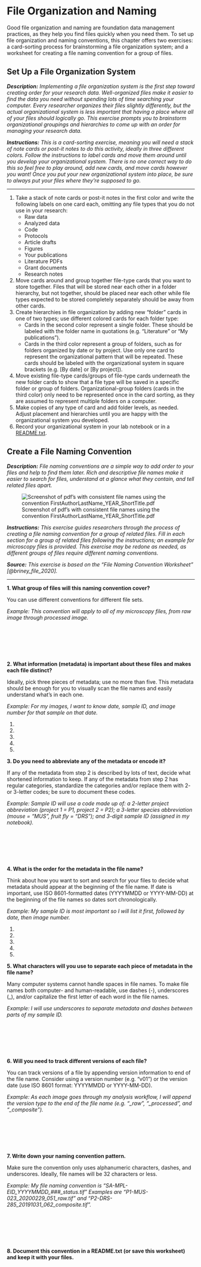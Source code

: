 # File Organization and Naming

Good file organization and naming are foundation data management practices, as they help you find files quickly when you need them. To set up file organization and naming conventions, this chapter offers two exercises: a card-sorting process for brainstorming a file organization system; and a worksheet for creating a file naming convention for a group of files.

## Set Up a File Organization System {#file-organization}

***Description:*** *Implementing a file organization system is the first step toward creating order for your research data. Well-organized files make it easier to find the data you need without spending lots of time searching your computer. Every researcher organizes their files slightly differently, but the actual organizational system is less important that having a place where all of your files should logically go. This exercise prompts you to brainstorm organizational groupings and hierarchies to come up with an order for managing your research data.*

***Instructions:*** *This is a card-sorting exercise, meaning you will need a stack of note cards or post-it notes to do this activity, ideally in three different colors. Follow the instructions to label cards and move them around until you develop your organizational system. There is no one correct way to do this so feel free to play around, add new cards, and move cards however you want! Once you put your new organizational system into place, be sure to always put your files where they're supposed to go.*

---

1. Take a stack of note cards or post-it notes in the first color and write the following labels on one card each, omitting any file types that you do not use in your research:
	* Raw data
	* Analyzed data
	* Code
	* Protocols
	* Article drafts
	* Figures
	* Your publications
	* Literature PDFs
	* Grant documents
	* Research notes
2. Move cards around and group together file-type cards that you want to store together. Files that will be stored near each other in a folder hierarchy, but not together, should be placed near each other while file types expected to be stored completely separately should be away from other cards.
3. Create hierarchies in file organization by adding new "folder" cards in one of two types; use different colored cards for each folder type:
	* Cards in the second color represent a single folder. These should be labeled with the folder name in quotations (e.g. "Literature" or "My publications").
	* Cards in the third color represent a group of folders, such as for folders organized by date or by project. Use only one card to represent the organizational pattern that will be repeated. These cards should be labeled with the organizational system in square brackets (e.g. [By date] or [By project]).
4. Move existing file-type cards/groups of file-type cards underneath the new folder cards to show that a file type will be saved in a specific folder or group of folders. Organizational-group folders (cards in the third color) only need to be represented once in the card sorting, as they are assumed to represent multiple folders on a computer.
5. Make copies of any type of card and add folder levels, as needed. Adjust placement and hierarchies until you are happy with the organizational system you developed.
6. Record your organizational system in your lab notebook or in a [README.txt](#readme-txt).

## Create a File Naming Convention {#file-naming}

***Description:*** *File naming conventions are a simple way to add order to your files and help to find them later. Rich and descriptive file names make it easier to search for files, understand at a glance what they contain, and tell related files apart.*

![Screenshot of pdf's with consistent file names using the convention FirstAuthorLastName\_YEAR\_ShortTitle.pdf](images/03_FileNaming.jpg)

***Instructions:*** *This exercise guides researchers through the process of creating a file naming convention for a group of related files. Fill in each section for a group of related files following the instructions; an example for microscopy files is provided. This exercise may be redone as needed, as different groups of files require different naming conventions.*

***Source:*** *This exercise is based on the "File Naming Convention Worksheet" [@briney_file_2020].*

---

**1. What group of files will this naming convention cover?**

You can use different conventions for different file sets.

*Example: This convention will apply to all of my microscopy files, from raw image through processed image.*

&nbsp;

&nbsp;

&nbsp;

**2. What information (metadata) is important about these files and makes each file distinct?**

Ideally, pick three pieces of metadata; use no more than five. This metadata should be enough for you to visually scan the file names and easily understand what’s in each one.

*Example: For my images, I want to know date, sample ID, and image number for that sample on that date.*

1.
2.
3.
4.
5.

**3. Do you need to abbreviate any of the metadata or encode it?**

If any of the metadata from step 2 is described by lots of text, decide what shortened information to keep. If any of the metadata from step 2 has regular categories, standardize the categories and/or replace them with 2- or 3-letter codes; be sure to document these codes.

*Example: Sample ID will use a code made up of: a 2-letter project abbreviation (project 1 = P1, project 2 = P2); a 3-letter species abbreviation (mouse = “MUS”, fruit fly = “DRS”); and 3-digit sample ID (assigned in my notebook).*

&nbsp;

&nbsp;

&nbsp;

**4. What is the order for the metadata in the file name?**

Think about how you want to sort and search for your files to decide what metadata should appear at the beginning of the file name. If date is important, use ISO 8601-formatted dates (YYYYMMDD or YYYY-MM-DD) at the beginning of the file names so dates sort chronologically.

*Example: My sample ID is most important so I will list it first, followed by date, then image number.*

1.
2.
3.
4.
5.

**5. What characters will you use to separate each piece of metadata in the file name?**

Many computer systems cannot handle spaces in file names. To make file names both computer- and human-readable, use dashes (-), underscores (\_), and/or capitalize the first letter of each word in the file names.

*Example: I will use underscores to separate metadata and dashes between parts of my sample ID.*

&nbsp;

&nbsp;

&nbsp;

**6. Will you need to track different versions of each file?**

You can track versions of a file by appending version information to end of the file name. Consider using a version number (e.g. “v01”) or the version date (use ISO 8601 format: YYYYMMDD or YYYY-MM-DD).

*Example: As each image goes through my analysis workflow, I will append the version type to the end of the file name (e.g. “\_raw”, “\_processed”, and “\_composite”).*

&nbsp;

&nbsp;

&nbsp;

**7. Write down your naming convention pattern.**

Make sure the convention only uses alphanumeric characters, dashes, and underscores. Ideally, file names will be 32 characters or less.

*Example: My file naming convention is “SA-MPL-EID\_YYYYMMDD\_###\_status.tif” Examples are “P1-MUS-023\_20200229\_051\_raw.tif” and “P2-DRS-285\_20191031\_062\_composite.tif”.*

&nbsp;

&nbsp;

&nbsp;

**8. Document this convention in a README.txt (or save this worksheet) and keep it with your files.**

&nbsp;

&nbsp;

&nbsp;
